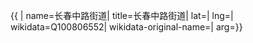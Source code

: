 {{ {{{1|PRC admin/showdata}}}|
name=长春中路街道|
title=长春中路街道|
lat=|
lng=|
wikidata=Q100806552|
wikidata-original-name=|
arg={{{arg|}}}}}